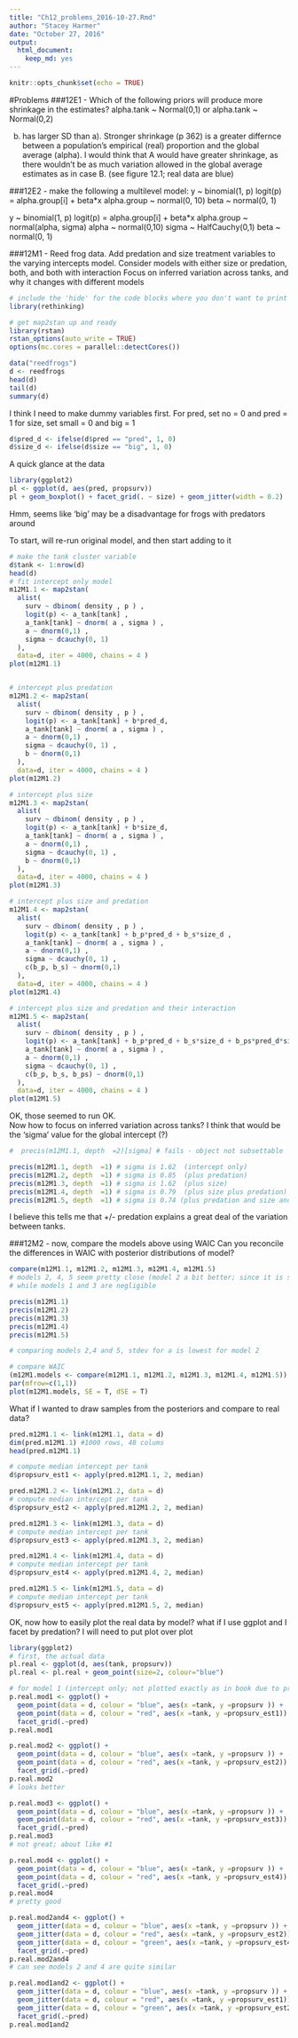 ```yaml
---
title: "Ch12_problems_2016-10-27.Rmd"
author: "Stacey Harmer"
date: "October 27, 2016"
output: 
  html_document: 
    keep_md: yes
---
```

```r
knitr::opts_chunk$set(echo = TRUE)
```

#Problems
###12E1 - Which of the following priors will produce more shrinkage in the estimates? alpha.tank ~ Normal(0,1) or alpha.tank ~ Normal(0,2)

b) has larger SD than a).  Stronger shrinkage (p 362) is a greater differnce between a population's empirical (real) proportion
and the global average (alpha).  I would think that A would have greater shrinkage, as there wouldn't be as much
variation allowed in the global average estimates as in case B.  (see figure 12.1; real data are blue)

###12E2 - make the following a multilevel model:
 y ~ binomial(1, p)
 logit(p) = alpha.group[i] + beta*x
 alpha.group ~ normal(0, 10)
 beta ~ normal(0, 1)
 
 y ~ binomial(1, p)
 logit(p) = alpha.group[i] + beta*x
 alpha.group ~ normal(alpha, sigma)
 alpha ~ normal(0,10)
 sigma ~ HalfCauchy(0,1)
 beta ~ normal(0, 1)

###12M1 - Reed frog data.  Add predation and size treatment variables to the varying intercepts model.
Consider models with either size or predation, both, and both with interaction
Focus on inferred variation across tanks, and why it changes with different models

```r
# include the 'hide' for the code blocks where you don't want to print results
library(rethinking)

# get map2stan up and ready
library(rstan)
rstan_options(auto_write = TRUE)
options(mc.cores = parallel::detectCores())

data("reedfrogs")
d <- reedfrogs
head(d)
tail(d)
summary(d)
```

I think I need to make dummy variables first.
For pred, set no = 0 and pred = 1
for size, set small = 0 and big = 1
```r
d$pred_d <- ifelse(d$pred == "pred", 1, 0)
d$size_d <- ifelse(d$size == "big", 1, 0)
```
A quick glance at the data
```r
library(ggplot2)
pl <- ggplot(d, aes(pred, propsurv))
pl + geom_boxplot() + facet_grid(. ~ size) + geom_jitter(width = 0.2)
```
Hmm, seems like 'big' may be a disadvantage for frogs with predators around

To start, will re-run original model, and then start adding to it

```r
# make the tank cluster variable
d$tank <- 1:nrow(d)
head(d)
# fit intercept only model
m12M1.1 <- map2stan(
  alist(
    surv ~ dbinom( density , p ) ,
    logit(p) <- a_tank[tank] ,
    a_tank[tank] ~ dnorm( a , sigma ) ,
    a ~ dnorm(0,1) ,
    sigma ~ dcauchy(0, 1)
  ),
  data=d, iter = 4000, chains = 4 )
plot(m12M1.1)


# intercept plus predation
m12M1.2 <- map2stan(
  alist(
    surv ~ dbinom( density , p ) ,
    logit(p) <- a_tank[tank] + b*pred_d,
    a_tank[tank] ~ dnorm( a , sigma ) ,
    a ~ dnorm(0,1) ,
    sigma ~ dcauchy(0, 1) ,
    b ~ dnorm(0,1)
  ),
  data=d, iter = 4000, chains = 4 )
plot(m12M1.2)

# intercept plus size
m12M1.3 <- map2stan(
  alist(
    surv ~ dbinom( density , p ) ,
    logit(p) <- a_tank[tank] + b*size_d,
    a_tank[tank] ~ dnorm( a , sigma ) ,
    a ~ dnorm(0,1) ,
    sigma ~ dcauchy(0, 1) ,
    b ~ dnorm(0,1)
  ),
  data=d, iter = 4000, chains = 4 )
plot(m12M1.3)

# intercept plus size and predation 
m12M1.4 <- map2stan(
  alist(
    surv ~ dbinom( density , p ) ,
    logit(p) <- a_tank[tank] + b_p*pred_d + b_s*size_d ,
    a_tank[tank] ~ dnorm( a , sigma ) ,
    a ~ dnorm(0,1) ,
    sigma ~ dcauchy(0, 1) ,
    c(b_p, b_s) ~ dnorm(0,1)
  ),
  data=d, iter = 4000, chains = 4 )
plot(m12M1.4)

# intercept plus size and predation and their interaction
m12M1.5 <- map2stan(
  alist(
    surv ~ dbinom( density , p ) ,
    logit(p) <- a_tank[tank] + b_p*pred_d + b_s*size_d + b_ps*pred_d*size_d,
    a_tank[tank] ~ dnorm( a , sigma ) ,
    a ~ dnorm(0,1) ,
    sigma ~ dcauchy(0, 1) ,
    c(b_p, b_s, b_ps) ~ dnorm(0,1)
  ),
  data=d, iter = 4000, chains = 4 )
plot(m12M1.5)

```
OK, those seemed to run OK.  
Now how to focus on inferred variation across tanks?
I think that would be the 'sigma' value for the global intercept (?)

```r
#  precis(m12M1.1, depth  =2)[sigma] # fails - object not subsettable

precis(m12M1.1, depth  =1) # sigma is 1.62  (intercept only)
precis(m12M1.2, depth  =1) # sigma is 0.85  (plus predation)
precis(m12M1.3, depth  =1) # sigma is 1.62  (plus size)
precis(m12M1.4, depth  =1) # sigma is 0.79  (plus size plus predation)
precis(m12M1.5, depth  =1) # sigma is 0.74 (plus predation and size and interaction)
```
I believe this tells me that +/- predation explains a great deal of the variation between tanks.


###12M2 - now, compare the models above using WAIC
Can you reconcile the differences in WAIC  with posterior distributions of model?

```r
compare(m12M1.1, m12M1.2, m12M1.3, m12M1.4, m12M1.5)
# models 2, 4, 5 seem pretty close (model 2 a bit better; since it is simpler, we should favor it)
# while models 1 and 3 are negligible

precis(m12M1.1)
precis(m12M1.2)
precis(m12M1.3)
precis(m12M1.4)
precis(m12M1.5)

# comparing models 2,4 and 5, stdev for a is lowest for model 2

# compare WAIC
(m12M1.models <- compare(m12M1.1, m12M1.2, m12M1.3, m12M1.4, m12M1.5))
par(mfrow=c(1,1))
plot(m12M1.models, SE = T, dSE = T) 

```

What if I wanted to draw samples from the posteriors and compare to real data?
```r
pred.m12M1.1 <- link(m12M1.1, data = d)
dim(pred.m12M1.1) #1000 rows, 48 colums
head(pred.m12M1.1)

# compute median intercept per tank
d$propsurv_est1 <- apply(pred.m12M1.1, 2, median)

pred.m12M1.2 <- link(m12M1.2, data = d)
# compute median intercept per tank
d$propsurv_est2 <- apply(pred.m12M1.2, 2, median)

pred.m12M1.3 <- link(m12M1.3, data = d)
# compute median intercept per tank
d$propsurv_est3 <- apply(pred.m12M1.3, 2, median)

pred.m12M1.4 <- link(m12M1.4, data = d)
# compute median intercept per tank
d$propsurv_est4 <- apply(pred.m12M1.4, 2, median)

pred.m12M1.5 <- link(m12M1.5, data = d)
# compute median intercept per tank
d$propsurv_est5 <- apply(pred.m12M1.5, 2, median)

```
OK, now how to easily plot the real data by model?
what if I use ggplot and I facet by predation?
I will need to put plot over plot

```r
library(ggplot2)
# first, the actual data
pl.real <- ggplot(d, aes(tank, propsurv))
pl.real <- pl.real + geom_point(size=2, colour="blue") 

# for model 1 (intercept only; not plotted exactly as in book due to predation facet grid)
p.real.mod1 <- ggplot() + 
  geom_point(data = d, colour = "blue", aes(x =tank, y =propsurv )) +  #blue for real data
  geom_point(data = d, colour = "red", aes(x =tank, y =propsurv_est1)) + # red for model
  facet_grid(.~pred)
p.real.mod1

p.real.mod2 <- ggplot() + 
  geom_point(data = d, colour = "blue", aes(x =tank, y =propsurv )) +  #blue for real data
  geom_point(data = d, colour = "red", aes(x =tank, y =propsurv_est2)) + # red for model
  facet_grid(.~pred)
p.real.mod2
# looks better

p.real.mod3 <- ggplot() + 
  geom_point(data = d, colour = "blue", aes(x =tank, y =propsurv )) +  #blue for real data
  geom_point(data = d, colour = "red", aes(x =tank, y =propsurv_est3)) + # red for model
  facet_grid(.~pred)
p.real.mod3
# not great; about like #1

p.real.mod4 <- ggplot() + 
  geom_point(data = d, colour = "blue", aes(x =tank, y =propsurv )) +  #blue for real data
  geom_point(data = d, colour = "red", aes(x =tank, y =propsurv_est4)) + # red for model
  facet_grid(.~pred)
p.real.mod4
# pretty good

p.real.mod2and4 <- ggplot() + 
  geom_jitter(data = d, colour = "blue", aes(x =tank, y =propsurv )) +  #blue for real data
  geom_jitter(data = d, colour = "red", aes(x =tank, y =propsurv_est2)) + # red for model 2
  geom_jitter(data = d, colour = "green", aes(x =tank, y =propsurv_est4)) + # green for model 4
  facet_grid(.~pred) 
p.real.mod2and4
# can see models 2 and 4 are quite similar

p.real.mod1and2 <- ggplot() + 
  geom_jitter(data = d, colour = "blue", aes(x =tank, y =propsurv )) +  #blue for real data
  geom_jitter(data = d, colour = "red", aes(x =tank, y =propsurv_est1)) + # red for model 1
  geom_jitter(data = d, colour = "green", aes(x =tank, y =propsurv_est2)) + # green for model 2
  facet_grid(.~pred) 
p.real.mod1and2

```
